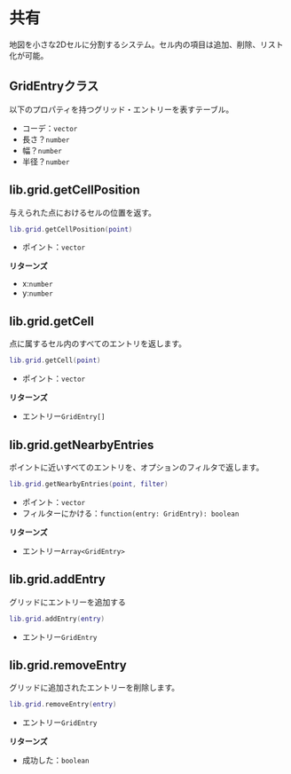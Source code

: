 # 共有

地図を小さな2Dセルに分割するシステム。セル内の項目は追加、削除、リスト化が可能。

## GridEntryクラス

以下のプロパティを持つグリッド・エントリーを表すテーブル。

* コーデ：`vector`
* 長さ？`number`
* 幅？`number`
* 半径？`number`

## lib.grid.getCellPosition

与えられた点におけるセルの位置を返す。

```lua
lib.grid.getCellPosition(point)
```

* ポイント：`vector`

**リターンズ**

* x:`number`
* y:`number`

## lib.grid.getCell

点に属するセル内のすべてのエントリを返します。

```lua
lib.grid.getCell(point)
```

* ポイント：`vector`

**リターンズ**

* エントリー`GridEntry[]`

## lib.grid.getNearbyEntries

ポイントに近いすべてのエントリを、オプションのフィルタで返します。

```lua
lib.grid.getNearbyEntries(point, filter)
```

* ポイント：`vector`
* フィルターにかける：`function(entry: GridEntry): boolean`

**リターンズ**

* エントリー`Array<GridEntry>`

## lib.grid.addEntry

グリッドにエントリーを追加する

```lua
lib.grid.addEntry(entry)
```

* エントリー`GridEntry`

## lib.grid.removeEntry

グリッドに追加されたエントリーを削除します。

```lua
lib.grid.removeEntry(entry)
```

* エントリー`GridEntry`

**リターンズ**

* 成功した：`boolean`
